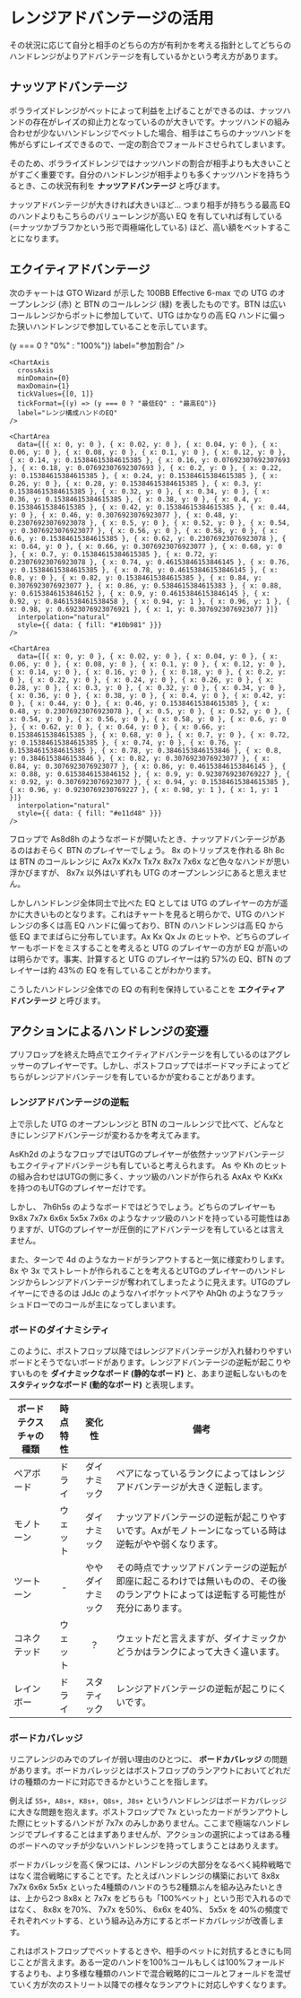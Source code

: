 # レンジアドバンテージの活用

その状況に応じて自分と相手のどちらの方が有利かを考える指針としてどちらのハンドレンジがよりアドバンテージを有しているかという考え方があります。

## ナッツアドバンテージ

ポラライズドレンジがベットによって利益を上げることができるのは、ナッツハンドの存在がレイズの抑止力となっているのが大きいです。ナッツハンドの組み合わせが少ないハンドレンジでベットした場合、相手はこちらのナッツハンドを怖がらずにレイズできるので、一定の割合でフォールドさせられてしまいます。

そのため、ポラライズドレンジではナッツハンドの割合が相手よりも大きいことがすごく重要です。自分のハンドレンジが相手よりも多くナッツハンドを持ちうるとき、この状況有利を **ナッツアドバンテージ** と呼びます。

ナッツアドバンテージが大きければ大きいほど... つまり相手が持ちうる最高 EQ のハンドよりもこちらのバリューレンジが高い EQ を有していれば有している (＝ナッツかブラフかという形で両極端化している) ほど、高い額をベットすることになります。

## エクイティアドバンテージ

次のチャートは GTO Wizard が示した 100BB Effective 6-max での UTG のオープンレンジ (赤) と BTN のコールレンジ (緑) を表したものです。BTN は広いコールレンジからポットに参加していて、UTG はかなりの高 EQ ハンドに偏った狭いハンドレンジで参加していることを示しています。

<ChartContainer>
  <Chart>
    <ChartAxis
      dependentAxis
      minDomain={0}
      maxDomain={1}
      tickValues={[0, 1]}
      tickFormat={(y) => (y === 0 ? "0%" : "100%")}
      label="参加割合"
    />

    <ChartAxis
      crossAxis
      minDomain={0}
      maxDomain={1}
      tickValues={[0, 1]}
      tickFormat={(y) => (y === 0 ? "最低EQ" : "最高EQ")}
      label="レンジ構成ハンドのEQ"
    />

    <ChartArea
      data={[{ x: 0, y: 0 }, { x: 0.02, y: 0 }, { x: 0.04, y: 0 }, { x: 0.06, y: 0 }, { x: 0.08, y: 0 }, { x: 0.1, y: 0 }, { x: 0.12, y: 0 }, { x: 0.14, y: 0.15384615384615385 }, { x: 0.16, y: 0.07692307692307693 }, { x: 0.18, y: 0.07692307692307693 }, { x: 0.2, y: 0 }, { x: 0.22, y: 0.15384615384615385 }, { x: 0.24, y: 0.15384615384615385 }, { x: 0.26, y: 0 }, { x: 0.28, y: 0.15384615384615385 }, { x: 0.3, y: 0.15384615384615385 }, { x: 0.32, y: 0 }, { x: 0.34, y: 0 }, { x: 0.36, y: 0.15384615384615385 }, { x: 0.38, y: 0 }, { x: 0.4, y: 0.15384615384615385 }, { x: 0.42, y: 0.15384615384615385 }, { x: 0.44, y: 0 }, { x: 0.46, y: 0.3076923076923077 }, { x: 0.48, y: 0.23076923076923078 }, { x: 0.5, y: 0 }, { x: 0.52, y: 0 }, { x: 0.54, y: 0.3076923076923077 }, { x: 0.56, y: 0 }, { x: 0.58, y: 0 }, { x: 0.6, y: 0.15384615384615385 }, { x: 0.62, y: 0.23076923076923078 }, { x: 0.64, y: 0 }, { x: 0.66, y: 0.3076923076923077 }, { x: 0.68, y: 0 }, { x: 0.7, y: 0.15384615384615385 }, { x: 0.72, y: 0.23076923076923078 }, { x: 0.74, y: 0.46153846153846145 }, { x: 0.76, y: 0.15384615384615385 }, { x: 0.78, y: 0.46153846153846145 }, { x: 0.8, y: 0 }, { x: 0.82, y: 0.15384615384615385 }, { x: 0.84, y: 0.3076923076923077 }, { x: 0.86, y: 0.5384615384615383 }, { x: 0.88, y: 0.6153846153846152 }, { x: 0.9, y: 0.46153846153846145 }, { x: 0.92, y: 0.8461538461538458 }, { x: 0.94, y: 1 }, { x: 0.96, y: 1 }, { x: 0.98, y: 0.6923076923076921 }, { x: 1, y: 0.3076923076923077 }]}
      interpolation="natural"
      style={{ data: { fill: "#10b981" }}}
    />

    <ChartArea
      data={[{ x: 0, y: 0 }, { x: 0.02, y: 0 }, { x: 0.04, y: 0 }, { x: 0.06, y: 0 }, { x: 0.08, y: 0 }, { x: 0.1, y: 0 }, { x: 0.12, y: 0 }, { x: 0.14, y: 0 }, { x: 0.16, y: 0 }, { x: 0.18, y: 0 }, { x: 0.2, y: 0 }, { x: 0.22, y: 0 }, { x: 0.24, y: 0 }, { x: 0.26, y: 0 }, { x: 0.28, y: 0 }, { x: 0.3, y: 0 }, { x: 0.32, y: 0 }, { x: 0.34, y: 0 }, { x: 0.36, y: 0 }, { x: 0.38, y: 0 }, { x: 0.4, y: 0 }, { x: 0.42, y: 0 }, { x: 0.44, y: 0 }, { x: 0.46, y: 0.15384615384615385 }, { x: 0.48, y: 0.23076923076923078 }, { x: 0.5, y: 0 }, { x: 0.52, y: 0 }, { x: 0.54, y: 0 }, { x: 0.56, y: 0 }, { x: 0.58, y: 0 }, { x: 0.6, y: 0 }, { x: 0.62, y: 0 }, { x: 0.64, y: 0 }, { x: 0.66, y: 0.15384615384615385 }, { x: 0.68, y: 0 }, { x: 0.7, y: 0 }, { x: 0.72, y: 0.15384615384615385 }, { x: 0.74, y: 0 }, { x: 0.76, y: 0.15384615384615385 }, { x: 0.78, y: 0.3846153846153846 }, { x: 0.8, y: 0.3846153846153846 }, { x: 0.82, y: 0.3076923076923077 }, { x: 0.84, y: 0.3076923076923077 }, { x: 0.86, y: 0.46153846153846145 }, { x: 0.88, y: 0.6153846153846152 }, { x: 0.9, y: 0.9230769230769227 }, { x: 0.92, y: 0.3076923076923077 }, { x: 0.94, y: 0.15384615384615385 }, { x: 0.96, y: 0.9230769230769227 }, { x: 0.98, y: 1 }, { x: 1, y: 1 }]}
      interpolation="natural"
      style={{ data: { fill: "#e11d48" }}}
    />
  </Chart>
</ChartContainer>

フロップで <CardList>As8d8h</CardList> のようなボードが開いたとき、ナッツアドバンテージがあるのはおそらく BTN のプレイヤーでしょう。 <Card>8x</Card> のトリップスを作れる <Card>8h</Card> <Card>8c</Card> は BTN のコールレンジに <CardList>Ax7x</CardList> <CardList>Kx7x</CardList> <CardList>Tx7x</CardList> <CardList>8x7x</CardList> <CardList>7x6x</CardList> など色々なハンドが思い浮かびますが、 <CardList>8x7x</CardList> 以外はいずれも UTG のオープンレンジにあると思えません。

しかしハンドレンジ全体同士で比べた EQ としては UTG のプレイヤーの方が遥かに大きいものとなります。これはチャートを見ると明らかで、UTG のハンドレンジの多くは高 EQ ハンドに偏っており、BTN のハンドレンジは高 EQ から低 EQ までまばらに分布しています。<Card>Ax</Card> <Card>Kx</Card> <Card>Qx</Card> <Card>Jx</Card> のヒットや、どちらのプレイヤーもボードをミスすることを考えると UTG のプレイヤーの方が EQ が高いのは明らかです。事実、計算すると UTG のプレイヤーは約 57%の EQ、BTN のプレイヤーは約 43%の EQ を有していることがわかります。

こうしたハンドレンジ全体での EQ の有利を保持していることを **エクイティアドバンテージ** と呼びます。

## アクションによるハンドレンジの変遷

プリフロップを終えた時点でエクイティアドバンテージを有しているのはアグレッサーのプレイヤーです。しかし、ポストフロップではボードマッチによってどちらがレンジアドバンテージを有しているかが変わることがあります。

### レンジアドバンテージの逆転

上で示した UTG のオープンレンジと BTN のコールレンジで比べて、どんなときにレンジアドバンテージが変わるかを考えてみます。

<CardList>AsKh2d</CardList> のようなフロップではUTGのプレイヤーが依然ナッツアドバンテージもエクイティアドバンテージも有していると考えられます。 <Card>As</Card> や <Card>Kh</Card> のヒットの組み合わせはUTGの側に多く、ナッツ級のハンドが作られる <CardList>AxAx</CardList> や <CardList>KxKx</CardList> を持つのもUTGのプレイヤーだけです。

しかし、 <CardList>7h6h5s</CardList> のようなボードではどうでしょう。どちらのプレイヤーも <CardList>9x8x</CardList> <CardList>7x7x</CardList> <CardList>6x6x</CardList> <CardList>5x5x</CardList> <CardList>7x6x</CardList> のようなナッツ級のハンドを持っている可能性はありますが、UTGのプレイヤーが圧倒的にアドバンテージを有しているとは言えません。

また、ターンで <Card>4d</Card> のようなカードがランアウトすると一気に様変わりします。 <Card>8x</Card> や <Card>3x</Card> でストレートが作られることを考えるとUTGのプレイヤーのハンドレンジからレンジアドバンテージが奪われてしまったように見えます。UTGのプレイヤーにできるのは <CardList>JdJc</CardList> のようなハイポケットペアや <CardList>AhQh</CardList> のようなフラッシュドローでのコールが主になってしまいます。

### ボードのダイナミシティ

このように、ポストフロップ以降ではレンジアドバンテージが入れ替わりやすいボードとそうでないボードがあります。レンジアドバンテージの逆転が起こりやすいものを **ダイナミックなボード (静的なボード)** と、あまり逆転しないものを **スタティックなボード (動的なボード)** と表現します。

| ボードテクスチャの種類 | 時点特性 | 変化性 | 備考 |
| --- |:---:|:---:| --- |
| ペアボード | ドライ | ダイナミック | ペアになっているランクによってはレンジアドバンテージが大きく逆転します。 |
| モノトーン | ウェット | ダイナミック | ナッツアドバンテージの逆転が起こりやすいです。<Card>Ax</Card>がモノトーンになっている時は逆転がやや弱くなります。 |
| ツートーン | - | ややダイナミック | その時点でナッツアドバンテージの逆転が即座に起こるわけでは無いものの、その後のランアウトによっては逆転する可能性が充分にあります。 |
| コネクテッド | ウェット | ？ | ウェットだと言えますが、ダイナミックかどうかはランクによって大きく違います。 |
| レインボー | ドライ | スタティック | レンジアドバンテージの逆転が起こりにくいです。 |

### ボードカバレッジ

リニアレンジのみでのプレイが弱い理由のひとつに、 **ボードカバレッジ** の問題があります。ボードカバレッジとはポストフロップのランアウトにおいてどれだけの種類のカードに対応できるかということを指します。

例えば `55+, A8s+, K8s+, Q8s+, J8s+` というハンドレンジはボードカバレッジに大きな問題を抱えます。ポストフロップで <Card>7x</Card> といったカードがランアウトした際にヒットするハンドが <CardList>7x7x</CardList> のみしかありません。ここまで極端なハンドレンジでプレイすることはまずありませんが、アクションの選択によってはある種のボードへのマッチが少ないハンドレンジを持ってしまうことはありえます。

ボードカバレッジを高く保つには、ハンドレンジの大部分をなるべく純粋戦略ではなく混合戦略にすることです。たとえばハンドレンジの構築において <CardList>8x8x</CardList> <CardList>7x7x</CardList> <CardList>6x6x</CardList> <CardList>5x5x</CardList> といった4種類のハンドのうち2種類ぶんを組み込みたいときは、上から2つ <CardList>8x8x</CardList> と <CardList>7x7x</CardList> をどちらも「100%ベット」という形で入れるのではなく、 <CardList>8x8x</CardList> を70%、 <CardList>7x7x</CardList> を50%、 <CardList>6x6x</CardList> を40%、 <CardList>5x5x</CardList> を
40%の頻度でそれぞれベットする、という組み込み方にするとボードカバレッジが改善します。

これはポストフロップでベットするときや、相手のベットに対抗するときにも同じことが言えます。ある一定のハンドを100%コールもしくは100%フォールドするよりも、より多様な種類のハンドで混合戦略的にコールとフォールドを混ぜていく方が次のストリート以降での様々なランアウトに対応しやすくなります。
